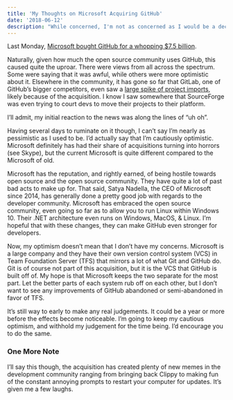 ```yaml
---
title: 'My Thoughts on Microsoft Acquiring GitHub'
date: '2018-06-12'
description: "While concerned, I'm not as concerned as I would be a decade ago about Microsoft acquiring GitHub"
---
```


Last Monday, [Microsoft bought GitHub for a whopping \$7.5 billion](https://www.theverge.com/2018/6/4/17422788/microsoft-github-acquisition-official-deal).

Naturally, given how much the open source community uses GitHub, this caused quite the uproar. There were views from all across the spectrum. Some were saying that it was awful, while others were more optimistic about it. Elsewhere in the community, it has gone so far that GitLab, one of GitHub’s bigger competitors, even saw a [large spike of project imports](https://monitor.gitlab.net/dashboard/db/github-importer?orgId=1), likely because of the acquisition. I know I saw somewhere that SourceForge was even trying to court devs to move their projects to their platform.

I’ll admit, my initial reaction to the news was along the lines of “uh oh”.

Having several days to ruminate on it though, I can’t say I’m nearly as pessimistic as I used to be. I’d actually say that I’m cautiously optimistic. Microsoft definitely has had their share of acquisitions turning into horrors (see Skype), but the current Microsoft is quite different compared to the Microsoft of old.

Microsoft has the reputation, and rightly earned, of being hostile towards open source and the open source community. They have quite a lot of past bad acts to make up for. That said, Satya Nadella, the CEO of Microsoft since 2014, has generally done a pretty good job with regards to the developer community. Microsoft has embraced the open source community, even going so far as to allow you to run Linux within Windows 10. Their .NET architecture even runs on Windows, MacOS, & Linux. I’m hopeful that with these changes, they can make GitHub even stronger for developers.

Now, my optimism doesn’t mean that I don’t have my concerns. Microsoft is a large company and they have their own version control system (VCS) in Team Foundation Server (TFS) that mirrors a lot of what Git and GitHub do. Git is of course not part of this acquisition, but it is the VCS that GitHub is built off of. My hope is that Microsoft keeps the two separate for the most part. Let the better parts of each system rub off on each other, but I don’t want to see any improvements of GitHub abandoned or semi-abandoned in favor of TFS.

It’s still way to early to make any real judgements. It could be a year or more before the effects become noticeable. I’m going to keep my cautious optimism, and withhold my judgement for the time being. I’d encourage you to do the same.

### One More Note

I’ll say this though, the acquisition has created plenty of new memes in the development community ranging from bringing back Clippy to making fun of the constant annoying prompts to restart your computer for updates. It’s given me a few laughs.
